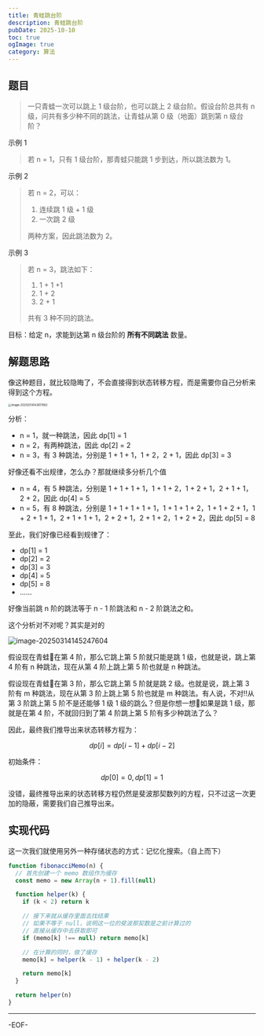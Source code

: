 ```yaml
---
title: 青蛙跳台阶
description: 青蛙跳台阶
pubDate: 2025-10-10
toc: true
ogImage: true
category: 算法
---
```


## 题目

> 一只青蛙一次可以跳上 1 级台阶，也可以跳上 2 级台阶。假设台阶总共有 n 级，问共有多少种不同的跳法，让青蛙从第 0 级（地面）跳到第 n 级台阶？

示例 1

> 若 n = 1，只有 1 级台阶，那青蛙只能跳 1 步到达，所以跳法数为 1。

示例 2

> 若 n = 2，可以：
>
> 1.  连续跳 1 级 + 1 级
> 2.  一次跳 2 级
>
> 两种方案，因此跳法数为 2。

示例 3

> 若 n = 3，跳法如下：
>
> 1.  1 + 1 +1
> 2.  1 + 2
> 3.  2 + 1
>
> 共有 3 种不同的跳法。

目标：给定 n，求能到达第 n 级台阶的 **所有不同跳法** 数量。

## 解题思路

像这种题目，就比较隐晦了，不会直接得到状态转移方程，而是需要你自己分析来得到这个方程。

<img
  src="https://xiejie-typora.oss-cn-chengdu.aliyuncs.com/2025-03-14-063618.png"
  alt="image-20250314143617682"
  style="zoom:40%;"
/>

分析：

- n = 1，就一种跳法，因此 dp[1] = 1
- n = 2，有两种跳法，因此 dp[2] = 2
- n = 3，有 3 种跳法，分别是 1 + 1 + 1，1 + 2，2 + 1，因此 dp[3] = 3

好像还看不出规律，怎么办？那就继续多分析几个值

- n = 4，有 5 种跳法，分别是 1 + 1 + 1 + 1，1 + 1 + 2，1 + 2 + 1，2 + 1 + 1，2 + 2，因此 dp[4] = 5
- n = 5，有 8 种跳法，分别是 1 + 1 + 1 + 1 + 1，1 + 1 + 1 + 2，1 + 1 + 2 + 1，1 + 2 + 1 + 1，2 + 1 + 1 + 1，2 + 2 + 1，2 + 1 + 2，1 + 2 + 2，因此 dp[5] = 8

至此，我们好像已经看到规律了：

- dp[1] = 1
- dp[2] = 2
- dp[3] = 3
- dp[4] = 5
- dp[5] = 8
- ......

好像当前跳 n 阶的跳法等于 n - 1 阶跳法和 n - 2 阶跳法之和。

这个分析对不对呢？其实是对的

![image-20250314145247604](https://xiejie-typora.oss-cn-chengdu.aliyuncs.com/2025-03-14-065248.png)

假设现在青蛙🐸在第 4 阶，那么它跳上第 5 阶就只能是跳 1 级，也就是说，跳上第 4 阶有 n 种跳法，现在从第 4 阶上跳上第 5 阶也就是 n 种跳法。

假设现在青蛙🐸在第 3 阶，那么它跳上第 5 阶就是跳 2 级。也就是说，跳上第 3 阶有 m 种跳法，现在从第 3 阶上跳上第 5 阶也就是 m 种跳法。有人说，不对‼️从第 3 阶跳上第 5 阶不是还能够 1 级 1 级的跳么？但是你想一想🤔如果是跳 1 级，那就是在第 4 阶，不就回归到了第 4 阶跳上第 5 阶有多少种跳法了么？

因此，最终我们推导出来状态转移方程为：

$$
dp[i]=dp[i−1]+dp[i−2]
$$

初始条件：

$$
dp[0]=0,dp[1]=1
$$

没错，最终推导出来的状态转移方程仍然是斐波那契数列的方程，只不过这一次更加的隐蔽，需要我们自己推导出来。

## 实现代码

这一次我们就使用另外一种存储状态的方式：记忆化搜索。（自上而下）

```js
function fibonacciMemo(n) {
  // 首先创建一个 memo 数组作为缓存
  const memo = new Array(n + 1).fill(null)

  function helper(k) {
    if (k < 2) return k

    // 接下来就从缓存里面去找结果
    // 如果不等于 null，说明这一位的斐波那契数是之前计算过的
    // 直接从缓存中去获取即可
    if (memo[k] !== null) return memo[k]

    // 在计算的同时，做了缓存
    memo[k] = helper(k - 1) + helper(k - 2)

    return memo[k]
  }

  return helper(n)
}
```

---

-EOF-
